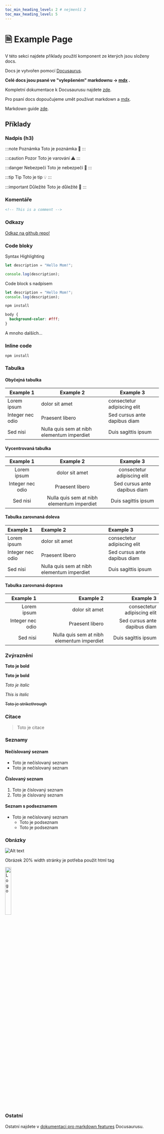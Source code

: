 ```yaml
---
toc_min_heading_level: 2 # nejmenší 2
toc_max_heading_level: 5
---
```

# 🗎 Example Page

V této sekci najdete příklady použití komponent ze kterých jsou složeny docs.

Docs je vytvořen pomocí [Docusaurus](https://docusaurus.io/).

**Celé docs jsou psané ve "vylepšeném" markdownu -> [mdx](https://mdxjs.com/) .**

Kompletní dokumentace k Docusaurusu najdete [zde](https://docusaurus.io/docs/category/guides).

Pro psaní docs dopoučujeme umět používat markdown a [mdx](https://mdxjs.com/).

Markdown guide [zde](https://www.markdownguide.org/getting-started/).

## Příklady

### Nadpis (h3)

:::note Poznámka
Toto je poznámka 📝
:::

:::caution Pozor
Toto je varování ⚠️
:::

:::danger Nebezpečí
Toto je nebezpečí 🚨
:::

:::tip Tip
Toto je tip 💡
:::

:::important Důležité
Toto je důležité 📌
:::

### Komentáře

<!-- This is a comment -->

```html
<!-- This is a comment -->
```

### Odkazy

[Odkaz na github repo!](https://github.com/SPSUL-DOCS/docs/)

### Code bloky

Syntax Highlighting

```js
let description = "Hello Mom!";

console.log(description);
```

Code block s nadpisem

```js title="src/index.js"
let description = "Hello Mom!";
console.log(description);
```

```bash 
npm install
```

```css
body {
  background-color: #fff;
}
```
A mnoho dalších...


### Inline code

`npm install`



### Tabulka

#### Obyčejná tabulka

| Example 1 | Example 2 | Example 3 |
| --- | --- | --- |
| Lorem ipsum | dolor sit amet | consectetur adipiscing elit |
| Integer nec odio | Praesent libero | Sed cursus ante dapibus diam |
| Sed nisi | Nulla quis sem at nibh elementum imperdiet | Duis sagittis ipsum |

#### Vycentrovaná tabulka

<!-- U tohodle si nejsem jistej :---: nebo :--: nebo :-: fakt nevim ale funguje vsechno takze I don't give a fuck -->

| Example 1 | Example 2 | Example 3 |
| :---: | :---: | :---: |
| Lorem ipsum | dolor sit amet | consectetur adipiscing elit |
| Integer nec odio | Praesent libero | Sed cursus ante dapibus diam |
| Sed nisi | Nulla quis sem at nibh elementum imperdiet | Duis sagittis ipsum |
#### Tabulka zarovnaná doleva

| Example 1 | Example 2 | Example 3 |
| :--- | :--- | :--- |
| Lorem ipsum | dolor sit amet | consectetur adipiscing elit |
| Integer nec odio | Praesent libero | Sed cursus ante dapibus diam |
| Sed nisi | Nulla quis sem at nibh elementum imperdiet | Duis sagittis ipsum |

#### Tabulka zarovnaná doprava

| Example 1 | Example 2 | Example 3 |
| ---: | ---: | ---: |
| Lorem ipsum | dolor sit amet | consectetur adipiscing elit |
| Integer nec odio | Praesent libero | Sed cursus ante dapibus diam |
| Sed nisi | Nulla quis sem at nibh elementum imperdiet | Duis sagittis ipsum |


### Zvýraznění

**Toto je bold**

__Toto je bold__

*Toto je italic*

_This is italic_

~~Toto je strikethrough~~

### Citace

> Toto je citace

### Seznamy

#### Nečíslovaný seznam

- Toto je nečíslovaný seznam
- Toto je nečíslovaný seznam

#### Číslovaný seznam

1. Toto je číslovaný seznam
2. Toto je číslovaný seznam

#### Seznam s podseznamem

- Toto je nečíslovaný seznam
  - Toto je podseznam
  - Toto je podseznam

### Obrázky

![Alt text](/img/spsul.webp)

Obrázek 20% width stránky je potřeba použit html tag

<img src="/img/spsul.webp" alt="Logo" width="20%" />


### Ostatní

Ostatní najdete v [dokumentaci pro markdown features](https://docusaurus.io/docs/markdown-features) Docusaurusu.
